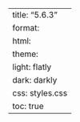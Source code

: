 ---
title: "5.6.3"
format:
    html:
        theme:
            light: flatly
            dark: darkly
        css: styles.css
        toc: true
---